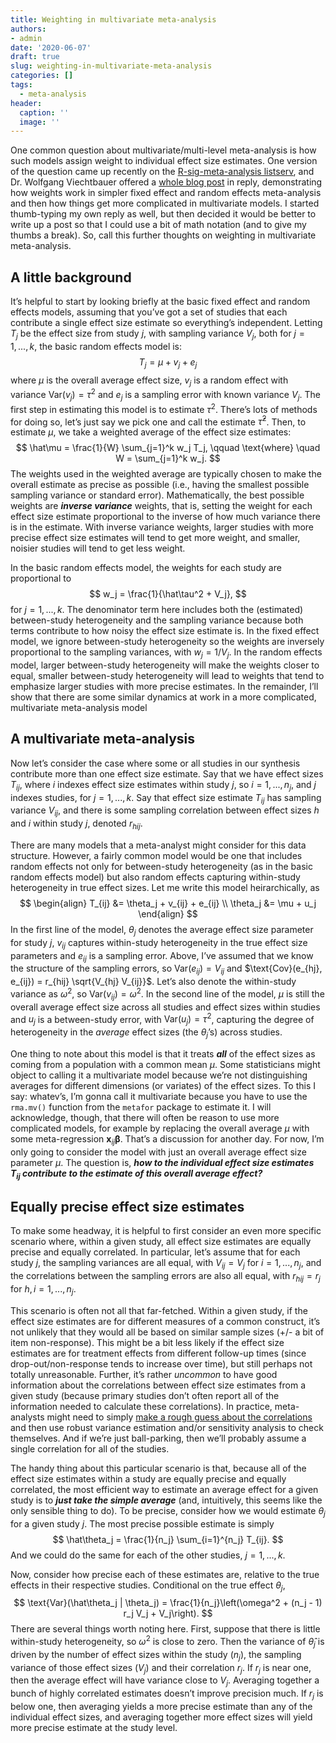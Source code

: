 ```yaml
---
title: Weighting in multivariate meta-analysis 
authors:
- admin
date: '2020-06-07'
draft: true
slug: weighting-in-multivariate-meta-analysis
categories: []
tags:
  - meta-analysis
header:
  caption: ''
  image: ''
---
```


One common question about multivariate/multi-level meta-analysis is how such models assign weight to individual effect size estimates. One version of the question came up recently on the [R-sig-meta-analysis listserv](https://stat.ethz.ch/pipermail/r-sig-meta-analysis/2020-June/002149.html), and Dr. Wolfgang Viechtbauer offered a [whole blog post](http://www.metafor-project.org/doku.php/tips:weights_in_rma.mv_models) in reply, demonstrating how weights work in simpler fixed effect and random effects meta-analysis and then how things get more complicated in multivariate models. I started thumb-typing my own reply as well, but then decided it would be better to write up a post so that I could use a bit of math notation (and to give my thumbs a break). So, call this further thoughts on weighting in multivariate meta-analysis. 

## A little background

It's helpful to start by looking briefly at the basic fixed effect and random effects models, assuming that you've got a set of studies that each contribute a single effect size estimate so everything's independent. Letting $T_j$ be the effect size from study $j$, with sampling variance $V_j$, both for $j = 1,...,k$, the basic random effects model is:
$$
T_j = \mu + v_j + e_j
$$
where $\mu$ is the overall average effect size, $v_j$ is a random effect with variance $\text{Var}(v_j) = \tau^2$ and $e_j$ is a sampling error with known variance $V_j$. The first step in estimating this model is to estimate $\tau^2$. There's lots of methods for doing so, let's just say we pick one and call the estimate $\hat\tau^2$. Then, to estimate $\mu$, we take a weighted average of the effect size estimates:
$$
\hat\mu = \frac{1}{W} \sum_{j=1}^k w_j T_j, \qquad \text{where} \quad W = \sum_{j=1}^k w_j.
$$
The weights used in the weighted average are typically chosen to make the overall estimate as precise as possible (i.e., having the smallest possible sampling variance or standard error). Mathematically, the best possible weights are __*inverse variance*__ weights, that is, setting the weight for each effect size estimate proportional to the inverse of how much variance there is in the estimate. With inverse variance weights, larger studies with more precise effect size estimates will tend to get more weight, and smaller, noisier studies will tend to get less weight. 

In the basic random effects model, the weights for each study are proportional to 
$$
w_j = \frac{1}{\hat\tau^2 + V_j},
$$
for $j = 1,...,k$. The denominator term here includes both the (estimated) between-study heterogeneity and the sampling variance because both terms contribute to how noisy the effect size estimate is. In the fixed effect model, we ignore between-study heterogeneity so the weights are inversely proportional to the sampling variances, with $w_j = 1 / V_j$. In the random effects model, larger between-study heterogeneity will make the weights closer to equal, smaller between-study heterogeneity will lead to weights that tend to emphasize larger studies with more precise estimates. In the remainder, I'll show that there are some similar dynamics at work in a more complicated, multivariate meta-analysis model

## A multivariate meta-analysis

Now let's consider the case where some or all studies in our synthesis contribute more than one effect size estimate. Say that we have effect sizes $T_{ij}$, where $i$ indexes effect size estimates within study $j$, so $i = 1,...,n_j$, and $j$ indexes studies, for $j = 1,...,k$. Say that effect size estimate $T_{ij}$ has sampling variance $V_{ij}$, and there is some sampling correlation between effect sizes $h$ and $i$ within study $j$, denoted $r_{hij}$. 

There are many models that a meta-analyst might consider for this data structure. However, a fairly common model would be one that includes random effects not only for between-study heterogeneity (as in the basic random effects model) but also random effects capturing within-study heterogeneity in true effect sizes. Let me write this model heirarchically, as
$$
\begin{align}
T_{ij} &= \theta_j + v_{ij} + e_{ij} \\
\theta_j &= \mu + u_j
\end{align}
$$
In the first line of the model, $\theta_j$ denotes the average effect size parameter for study $j$, $v_{ij}$ captures within-study heterogeneity in the true effect size parameters and $e_{ij}$ is a sampling error. Above, I've assumed that we know the structure of the sampling errors, so $\text{Var}(e_{ij}) = V_{ij}$ and $\text{Cov}(e_{hj}, e_{ij}) = r_{hij} \sqrt{V_{hj} V_{ij}}$. Let's also denote the within-study variance as $\omega^2$, so $\text{Var}(v_{ij}) = \omega^2$. 
In the second line of the model, $\mu$ is still the overall average effect size across all studies and effect sizes within studies and $u_j$ is a between-study error, with $\text{Var}(u_j) = \tau^2$, capturing the degree of heterogeneity in the _average_ effect sizes (the $\theta_j$'s) across studies. 

One thing to note about this model is that it treats __*all*__ of the effect sizes as coming from a population with a common mean $\mu$. Some statisticians might object to calling it a multivariate model because we're not distinguishing averages for different dimensions (or variates) of the effect sizes. To this I say: whatev's, I'm gonna call it multivariate because you have to use the `rma.mv()` function from the `metafor` package to estimate it. I will acknowledge, though, that there will often be reason to use more complicated models, for example by replacing the overall average $\mu$ with some meta-regression $\mathbf{x}_{ij} \boldsymbol\beta$. That's a discussion for another day. For now, I'm only going to consider the model with just an overall average effect size parameter $\mu$. The question is, __*how to the individual effect size estimates $T_{ij}$ contribute to the estimate of this overall average effect?*__ 

## Equally precise effect size estimates

To make some headway, it is helpful to first consider an even more specific scenario where, within a given study, all effect size estimates are equally precise and equally correlated. In particular, let's assume that for each study $j$, the sampling variances are all equal, with $V_{ij} = V_j$ for $i = 1,...,n_j$, and the correlations between the sampling errors are also all equal, with $r_{hij} = r_j$ for $h,i = 1,...,n_j$. 

This scenario is often not all that far-fetched. Within a given study, if the effect size estimates are for different measures of a common construct, it's not unlikely that they would all be based on similar sample sizes (+/- a bit of item non-response). This might be a bit less likely if the effect size estimates are for treatment effects from different follow-up times (since drop-out/non-response tends to increase over time), but still perhaps not totally unreasonable. Further, it's rather _uncommon_ to have good information about the correlations between effect size estimates from a given study (because primary studies don't often report all of the information needed to calculate these correlations). In practice, meta-analysts might need to simply [make a rough guess about the correlations](/imputing-covariance-matrices-for-multi-variate-meta-analysis/) and then use robust variance estimation and/or sensitivity analysis to check themselves. And if we're just ball-parking, then we'll probably assume a single correlation for all of the studies. 

The handy thing about this particular scenario is that, because all of the effect size estimates within a study are equally precise and equally correlated, the most efficient way to estimate an average effect for a given study is to __*just take the simple average*__ (and, intuitively, this seems like the only sensible thing to do). To be precise, consider how we would estimate $\theta_j$ for a given study $j$. The most precise possible estimate is simply
$$
\hat\theta_j = \frac{1}{n_j} \sum_{i=1}^{n_j} T_{ij}.
$$
And we could do the same for each of the other studies, $j = 1,...,k$. 

Now, consider how precise each of these estimates are, relative to the true effects in their respective studies. Conditional on the true effect $\theta_j$,
$$
\text{Var}(\hat\theta_j | \theta_j) = \frac{1}{n_j}\left(\omega^2 + (n_j - 1) r_j V_j + V_j\right).
$$
There are several things worth noting here. First, suppose that there is little within-study heterogeneity, so $\omega^2$ is close to zero. Then the variance of $\hat\theta_j$ is driven by the number of effect sizes within the study ($n_j$), the sampling variance of those effect sizes ($V_j$) and their correlation $r_j$. If $r_j$ is near one, then the average effect will have variance close to $V_j$. Averaging together a bunch of highly correlated estimates doesn't improve precision much. If $r_j$ is below one, then averaging yields a more precise estimate than any of the individual effect sizes, and averaging together more effect sizes will yield more precise estimate at the study level. 